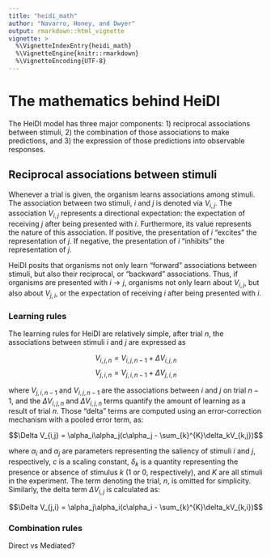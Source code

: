 ```yaml
---
title: "heidi_math"
author: "Navarro, Honey, and Dwyer"
output: rmarkdown::html_vignette
vignette: >
  %\VignetteIndexEntry{heidi_math}
  %\VignetteEngine{knitr::rmarkdown}
  %\VignetteEncoding{UTF-8}
---
```


# The mathematics behind HeiDI

The HeiDI model has three major components: 1) reciprocal associations between stimuli, 2) the combination of those associations to make predictions, and 3) the expression of those predictions into observable responses.

## Reciprocal associations between stimuli

Whenever a trial is given, the organism learns associations among stimuli. The association between two stimuli, $i$ and $j$ is denoted via $V_{i,j}$. The association $V_{i,j}$ represents a directional expectation: the expectation of receiving $j$ after being presented with $i$. Furthermore, its value represents the nature of this association. If positive, the presentation of $i$ "excites" the representation of $j$. If negative, the presentation of $i$ "inhibits" the representation of $j$.


HeiDI posits that organisms not only learn "forward" associations between stimuli, but also their reciprocal, or "backward" associations. Thus, if organisms are presented with $i \rightarrow j$, organisms not only learn about $V_{i,j}$, but also about $V_{j, i}$, or the expectation of receiving $i$ after being presented with $i$.

### Learning rules

The learning rules for HeiDI are relatively simple, after trial $n$, the associations between stimuli $i$ and $j$ are expressed as

$$ V_{i,j, n} = V_{i,j, n-1} + \Delta V_{i,j, n} $$
$$ V_{j,i, n} = V_{j,i, n-1} + \Delta V_{j,i, n} $$

where $V_{j,i, n-1}$ and $V_{i,j, n-1}$ are the associations between $i$ and $j$ on trial $n-1$, and the $\Delta V_{i,j, n}$ and $\Delta V_{i,j, n}$ terms quantify the amount of learning as a result of trial $n$. Those "delta" terms are computed using an error-correction mechanism with a pooled error term, as:

$$\Delta V_{i,j} = \alpha_i\alpha_j(c\alpha_j - \sum_{k}^{K}\delta_kV_{k,j})$$

where $\alpha_i$ and $\alpha_j$ are parameters representing the saliency of stimuli $i$ and $j$, respectively, $c$ is a scaling constant, $\delta_k$ is a quantity representing the presence or absence of stimulus $k$ (1 or 0, respectively), and $K$ are all stimuli in the experiment. The term denoting the trial, $n$, is omitted for simplicity. Similarly, the delta term $\Delta V_{i,j}$ is calculated as:

$$\Delta V_{j,i} = \alpha_j\alpha_i(c\alpha_i - \sum_{k}^{K}\delta_kV_{k,i})$$

### Combination rules

Direct vs Mediated?

